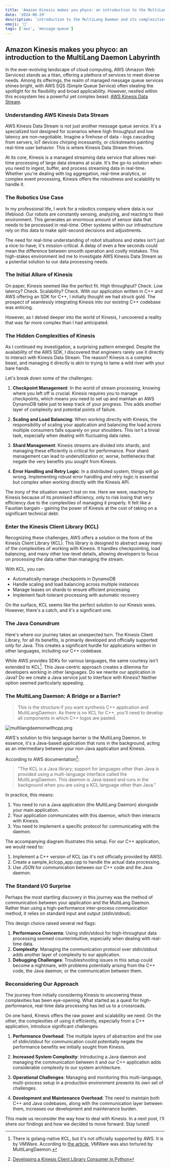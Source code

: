 ```yaml
---
title: 'Amazon Kinesis makes you phyco: an introduction to the MultiLang Daemon Labyrinth'
date: '2024-06-29'
description: 'introduction to the MultiLang Daemon and its complexities'
emoji: '🤪'
tags: ['aws', 'message-queue']
---
```


## Amazon Kinesis makes you phyco: an introduction to the MultiLang Daemon Labyrinth

In the ever-evolving landscape of cloud computing, AWS (Amazon Web Services) stands as a titan, offering a plethora of services to meet diverse needs. Among its offerings, the realm of managed message queue services shines bright, with AWS SQS (Simple Queue Service) often stealing the spotlight for its flexibility and broad applicability. However, nestled within this ecosystem lies a powerful yet complex beast: [AWS Kinesis Data Stream](https://docs.aws.amazon.com/streams/latest/dev/introduction.html).

### Understanding AWS Kinesis Data Stream

AWS Kinesis Data Stream is not just another message queue service. It's a specialized tool designed for scenarios where high throughput and low latency are non-negotiable. Imagine a firehose of data - logs cascading from servers, IoT devices chirping incessantly, or clickstreams painting real-time user behavior. This is where Kinesis Data Stream thrives.

At its core, Kinesis is a managed streaming data service that allows real-time processing of large data streams at scale. It's the go-to solution when you need to ingest, buffer, and process streaming data in real-time. Whether you're dealing with log aggregation, real-time analytics, or complex event processing, Kinesis offers the robustness and scalability to handle it.

### The Robotics Use Case

In my professional life, I work for a robotics company where data is our lifeblood. Our robots are constantly sensing, analyzing, and reacting to their environment. This generates an enormous amount of sensor data that needs to be processed in real-time. Other systems within our infrastructure rely on this data to make split-second decisions and adjustments.

The need for real-time understanding of robot situations and states isn't just a nice-to-have; it's mission-critical. A delay of even a few seconds could mean the difference between smooth operation and costly mistakes. This high-stakes environment led me to investigate AWS Kinesis Data Stream as a potential solution to our data processing needs.

### The Initial Allure of Kinesis

On paper, Kinesis seemed like the perfect fit. High throughput? Check. Low latency? Check. Scalability? Check. With our application written in C++ and AWS offering an SDK for C++, I initially thought we had struck gold. The prospect of seamlessly integrating Kinesis into our existing C++ codebase was enticing.

However, as I delved deeper into the world of Kinesis, I uncovered a reality that was far more complex than I had anticipated.

### The Hidden Complexities of Kinesis

As I continued my investigation, a surprising pattern emerged. Despite the availability of the AWS SDK, I discovered that engineers rarely use it directly to interact with Kinesis Data Stream. The reason? Kinesis is a complex beast, and managing it directly is akin to trying to tame a wild river with your bare hands.

Let's break down some of the challenges:

1. **Checkpoint Management**: In the world of stream processing, knowing where you left off is crucial. Kinesis requires you to manage checkpoints, which means you need to set up and maintain an AWS DynamoDB table just to keep track of your progress. This adds another layer of complexity and potential points of failure.

2. **Scaling and Load Balancing**: When working directly with Kinesis, the responsibility of scaling your application and balancing the load across multiple consumers falls squarely on your shoulders. This isn't a trivial task, especially when dealing with fluctuating data rates.

3. **Shard Management**: Kinesis streams are divided into shards, and managing these efficiently is critical for performance. Poor shard management can lead to underutilization or, worse, bottlenecks that negate the very benefits you sought from Kinesis.

4. **Error Handling and Retry Logic**: In a distributed system, things will go wrong. Implementing robust error handling and retry logic is essential but complex when working directly with the Kinesis API.

The irony of the situation wasn't lost on me. Here we were, reaching for Kinesis because of its promised efficiency, only to risk losing that very efficiency due to the complexities of managing it properly. It felt like a Faustian bargain - gaining the power of Kinesis at the cost of taking on a significant technical debt.

### Enter the Kinesis Client Library (KCL)

Recognizing these challenges, AWS offers a solution in the form of the Kinesis Client Library (KCL). This library is designed to abstract away many of the complexities of working with Kinesis. It handles checkpointing, load balancing, and many other low-level details, allowing developers to focus on processing the data rather than managing the stream.

With KCL, you can:

- Automatically manage checkpoints in DynamoDB
- Handle scaling and load balancing across multiple instances
- Manage leases on shards to ensure efficient processing
- Implement fault-tolerant processing with automatic recovery

On the surface, KCL seems like the perfect solution to our Kinesis woes. However, there's a catch, and it's a significant one.

### The Java Conundrum

Here's where our journey takes an unexpected turn. The Kinesis Client Library, for all its benefits, is primarily developed and officially supported only for Java. This creates a significant hurdle for applications written in other languages, including our C++ codebase.

While AWS provides SDKs for various languages, the same courtesy isn't extended to KCL[^1]. This Java-centric approach creates a dilemma for developers working in other languages. Do we rewrite our application in Java? Do we create a Java service just to interface with Kinesis? Neither option seemed particularly appealing.

### The MultiLang Daemon: A Bridge or a Barrier?

> This is the structure if you want synthesis C++ application and MultiLangDaemon. As there is no KCL for C++, you'll need to develop all components in which C++ logos are pasted.

![multilangdaemonwithcpp.png](/contents/multilangdaemonwithcpp.png 'multilangdaemonwithcpp.png')

AWS's solution to this language barrier is the MultiLang Daemon. In essence, it's a Java-based application that runs in the background, acting as an intermediary between your non-Java application and Kinesis.

According to AWS documentation[^2]:

> "The KCL is a Java library; support for languages other than Java is provided using a multi-language interface called the MultiLangDaemon. This daemon is Java-based and runs in the background when you are using a KCL language other than Java."

In practice, this means:

1. You need to run a Java application (the MultiLang Daemon) alongside your main application.
2. Your application communicates with this daemon, which then interacts with Kinesis.
3. You need to implement a specific protocol for communicating with the daemon.

The accompanying diagram illustrates this setup. For our C++ application, we would need to:

1. Implement a C++ version of KCL (as it's not officially provided by AWS).
2. Create a sample_kclcpp_app.cpp to handle the actual data processing.
3. Use JSON for communication between our C++ code and the Java daemon.

### The Standard I/O Surprise

Perhaps the most startling discovery in this journey was the method of communication between your application and the MultiLang Daemon. Rather than using a high-performance inter-process communication method, it relies on standard input and output (stdin/stdout).

This design choice raised several red flags:

1. **Performance Concerns**: Using stdin/stdout for high-throughput data processing seemed counterintuitive, especially when dealing with real-time data.
2. **Complexity**: Managing the communication protocol over stdin/stdout adds another layer of complexity to our application.
3. **Debugging Challenges**: Troubleshooting issues in this setup could become a nightmare, with problems potentially arising from the C++ code, the Java daemon, or the communication between them.

### Reconsidering Our Approach

The journey from initially considering Kinesis to uncovering these complexities has been eye-opening. What started as a quest for high-performance, real-time data processing has led us to a crossroads.

On one hand, Kinesis offers the raw power and scalability we need. On the other, the complexities of using it efficiently, especially from a C++ application, introduce significant challenges:

1. **Performance Overhead**: The multiple layers of abstraction and the use of stdin/stdout for communication could potentially negate the performance benefits we initially sought from Kinesis.

2. **Increased System Complexity**: Introducing a Java daemon and managing the communication between it and our C++ application adds considerable complexity to our system architecture.

3. **Operational Challenges**: Managing and monitoring this multi-language, multi-process setup in a production environment presents its own set of challenges.

4. **Development and Maintenance Overhead**: The need to maintain both C++ and Java codebases, along with the communication layer between them, increases our development and maintenance burden.

This made us reconsider the way how to deal with Kinesis. In a next post, I'll shere our findings and how we decided to move forward. Stay tuned!

[^1]: There is golang-native KCL, but it's not officially supported by AWS. It is by VMWare. According to [the article](https://blogs.vmware.com/cloud/2021/06/10/vmware-go-kcl-native-open-source-go-programming-language-library-amazon-kinesis-data-stream-consumption/), VMWare was also tortured by MultiLangDaemon.
[^2]: [Developing a Kinesis Client Library Consumer in Python](https://docs.aws.amazon.com/streams/latest/dev/kcl2-standard-consumer-python-example.html)
